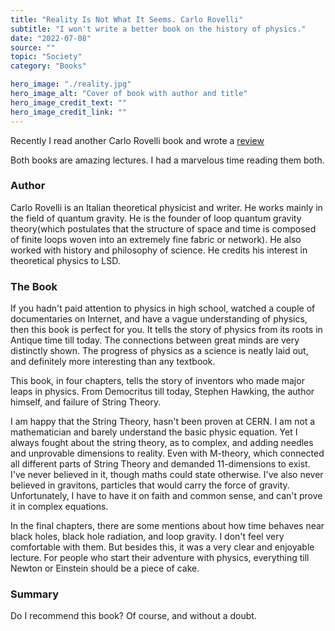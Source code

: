 ---
title: "Reality Is Not What It Seems. Carlo Rovelli"
subtitle: "I won't write a better book on the history of physics."
date: "2022-07-08"
source: ""
topic: "Society"
category: "Books" 

hero_image: "./reality.jpg"
hero_image_alt: "Cover of book with author and title"
hero_image_credit_text: ""
hero_image_credit_link: ""
---

Recently I read another Carlo Rovelli book and wrote a [review](https://theyellowpages.live/blog/rovelli-time/)

Both books are amazing lectures. I had a marvelous time reading them both.

### Author

Carlo Rovelli is an Italian theoretical physicist and writer. He works mainly in the field of quantum gravity. He is the founder of loop quantum gravity theory(which postulates that the structure of space and time is composed of finite loops woven into an extremely fine fabric or network). He also worked with history and philosophy of science. He credits his interest in theoretical physics to LSD.

### The Book

If you hadn't paid attention to physics in high school, watched a couple of documentaries on Internet, and have a vague understanding of physics, then this book is perfect for you. It tells the story of physics from its roots in Antique time till today. The connections between great minds are very distinctly shown. The progress of physics as a science is neatly laid out, and definitely more interesting than any textbook.

This book, in four chapters, tells the story of inventors who made major leaps in physics. From Democritus till today, Stephen Hawking, the author himself, and failure of String Theory.

I  am happy that the String Theory, hasn't been proven at CERN. I am not a mathematician and barely understand the basic physic equation. Yet I always fought about the string theory, as to complex, and adding needles and unprovable dimensions to reality. Even with M-theory, which connected all different parts of String Theory and demanded 11-dimensions to exist. I've never believed in it, though maths could state otherwise. I've also never believed in gravitons, particles that would carry the force of gravity. Unfortunately, I have to have it on faith and common sense, and can't prove it in complex equations.

In the final chapters, there are some mentions about how time behaves near black holes, black hole radiation, and loop gravity. I don't feel very comfortable with them. But besides this, it was a very clear and enjoyable lecture. For people who start their adventure with physics, everything till Newton or Einstein should be a piece of cake. 

### Summary

Do I recommend this book? Of course, and without a doubt. 

